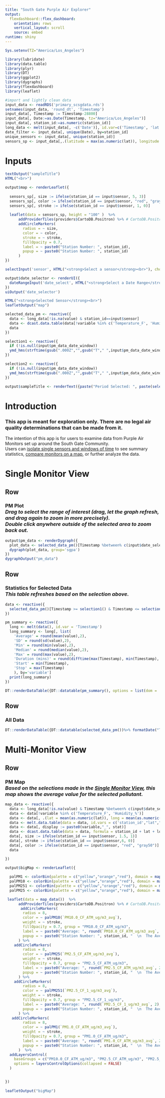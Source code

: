 ```yaml
---
title: "South Gate Purple Air Explorer"
output: 
  flexdashboard::flex_dashboard:
    orientation: rows
    vertical_layout: scroll
    source: embed
runtime: shiny
---
```


```r
Sys.setenv(TZ="America/Los_Angeles")

library(lubridate)
library(data.table)
library(plyr)
library(DT)
library(ggplot2)
library(dygraphs)
library(flexdashboard)
library(leaflet)

#import and lightly clean data
input_data <- readRDS('primary_scsgdata.rds')
setnames(input_data, 'round_dt', 'Timestamp')
input_data[, Timestamp := Timestamp-28800]
input_data[, Date:=as.Date(Timestamp, tz="America/Los_Angeles")]
input_data[, station_id:=as.numeric(station_id)]
long_data <- melt(input_data[, -c('Date')], id.var=c('Timestamp', 'lat', 'long', 'station_id', 'sensor'))
date_filter <- input_data[, unique(Date), by=station_id]
unique_sensors <- input_data[, unique(station_id)]
sensors_sp <- input_data[,.(latitude = max(as.numeric(lat)), longitude = max(as.numeric(long))), by = station_id]
```

Inputs {.sidebar}
=====================================
```r
textOutput("sampleTitle")
HTML("<br>")

output$map <- renderLeaflet({
  
  sensors_sp[, size := ifelse(station_id == input$sensor, 5, 3)]
  sensors_sp[, color := ifelse(station_id == input$sensor, "red", "gray50")]
  sensors_sp[, stroke := ifelse(station_id == input$sensor, 1, 0)]
  
  leaflet(data = sensors_sp, height = "100" )  %>%
      addProviderTiles(providers$CartoDB.Positron) %>% # CartoDB.Positron  or  OpenStreetMap.BlackAndWhite
      addCircleMarkers(
        radius = ~ size,
        color = ~ color,
        stroke = ~ stroke,
        fillOpacity = 0.7,
        label = ~ paste0("Station Number: ", station_id),
        popup = ~ paste0("Station Number: ", station_id)
      ) 
})

selectInput('sensor', HTML("<strong>Select a sensor</strong><br>"), choices = unique_sensors, selected = 7, multiple = FALSE, selectize = TRUE, width = NULL, size = NULL)

output$date_selector <- renderUI({
  dateRangeInput('date_select', HTML("<strong>Select a Date Range</strong>"), start = date_filter[station_id == input$sensor, min(V1)], end = date_filter[station_id == input$sensor, max(V1)])
})
uiOutput('date_selector')

HTML("<strong>Selected Sensor</strong><br>") 
leafletOutput("map")

selected_data_pm <- reactive({
  data <- long_data[!is.na(value) & station_id==input$sensor]
  data <- dcast.data.table(data[!variable %in% c('Temperature_F', 'Humidity_%')], Timestamp~variable)
  data
})

selection1 <- reactive({
  if (!is.null(input$pm_data_date_window))
  ymd_hms(strftime(gsub(".000Z","",gsub("T"," ",input$pm_data_date_window[[1]])), "%Y-%m-%d %H:%M:%S"), tz='America/Los_Angeles') - 28800
})

selection2 <- reactive({
  if (!is.null(input$pm_data_date_window))
  ymd_hms(strftime(gsub(".000Z","",gsub("T"," ",input$pm_data_date_window[[2]])), "%Y-%m-%d %H:%M:%S"), tz='America/Los_Angeles') - 28800 + 3600
})  

output$sampleTitle <- renderText({paste("Period Selected: ", paste(selection1(), selection2(), sep=" to "), " PT", sep="")}) 
```

Introduction
=====================================
### This app is meant for **exploration only**. There are no legal air quality determinations that can be made from it. <br>
The intention of this app is for users to examine data from Purple Air Monitors set up around the South Gate Community. <br>
Users can [isolate single sensors and windows of time](#single-monitor-view) to see summary statistics, [compare monitors on a map](#multi-monitor-view), or further analyze the data.

Single Monitor View
=====================================  
Row {data-height=400}
-----------------------------------------------------------------------
### **PM Plot** <br>*Drag to select the range of interest (drag, let the graph refresh, and drag again to zoom in more precisely). <br>Double click anywhere outside of the selected area to zoom back out.* 
```r
output$pm_data <- renderDygraph({
  plot_data <- selected_data_pm()[Timestamp %between% c(input$date_select[1], input$date_select[2] + 1), c('Timestamp', "PM1.0_CF_ATM_ug/m3", "PM2.5_CF_ATM_ug/m3", "PM10.0_CF_ATM_ug/m3","PM2.5_CF_1_ug/m3"), with=F]
  dygraph(plot_data, group='sgpa')
})
dygraphOutput("pm_data")
```


Row
-----------------------------------------------------------------------
### **Statistics for Selected Data**<br>*This table refreshes based on the selection above.* 
```r
data <- reactive({
  selected_data_pm()[Timestamp >= selection1() & Timestamp <= selection2()]
})

pm_summary <- reactive({
  long <- melt(data(), id.var = 'Timestamp')
  long_summary <- long[, list(
    'Average' = round(mean(value),2),
    'SD' = round(sd(value),2),
    'Min' = round(min(value),2),
    'Median' = round(median(value),2),
    'Max' = round(max(value),2),
    'Duration (mins)' = round(difftime(max(Timestamp), min(Timestamp), unit='mins'),2),
    'Start' = min(Timestamp),
    'Stop' = max(Timestamp)
    ), by='variable']
  print(long_summary)
})

DT::renderDataTable({DT::datatable(pm_summary(), options = list(dom = 't'))%>% formatDate(c("Start", "Stop"), method = 'toLocaleString')})
```

Row 
-----------------------------------------------------------------------
### **All Data** 
```r
DT::renderDataTable({DT::datatable(selected_data_pm())%>% formatDate("Timestamp", method = 'toLocaleString')})
```

Multi-Monitor View
=====================================  
Row {data-height=900}
-----------------------------------------------------------------------
### **PM Map** <br>*Based on the selections made in the [Single Monitor View](#single-monitor-view), this map shows the average value for the selected pollutant.* 
```r

map_data <- reactive({
  data <- long_data[!is.na(value) & Timestamp %between% c(input$date_select[1], input$date_select[2] + 1)]
  data <- data[!variable %in% c('Temperature_F', 'Humidity_%')]
  data <- data[, .(lat = mean(as.numeric(lat)), long = mean(as.numeric(long)), min = min(value), avg=mean(value), max = max(value)), by= .(station_id, variable)]
  data <- melt.data.table(data = data, id.vars = c('station_id',"lat","long","variable"), variable.name = "stat")
  data <- data[, display := paste0(variable,"_", stat)]
  data <- dcast.data.table(data = data, formula = station_id + lat + long  ~ display, value.var = "value")
  data[, size := ifelse(station_id == input$sensor, 1.5, 1)]
  data[, stroke := ifelse(station_id == input$sensor,6, 0)]
  data[, color := ifelse(station_id == input$sensor, "red", "gray50")]
  data

})

output$bigMap <- renderLeaflet({
  
  palPM1 <- colorBin(palette = c("yellow","orange","red"), domain = map_data()$`PM1.0_CF_ATM_ug/m3_avg`, bins = 3)
  palPM10 <- colorBin(palette = c("yellow","orange","red"), domain = map_data()$`PM10.0_CF_ATM_ug/m3_avg`, bins = 3)
  palPM251 <- colorBin(palette = c("yellow","orange","red"), domain = map_data()$`PM2.5_CF_1_ug/m3_avg`, bins = 3)
  palPM25 <- colorBin(palette = c("yellow","orange","red"), domain = map_data()$`PM2.5_CF_ATM_ug/m3_avg`, bins = 3)

 leaflet(data = map_data())  %>%
      addProviderTiles(providers$CartoDB.Positron) %>% # CartoDB.Positron  or  OpenStreetMap.BlackAndWhite
       addCircleMarkers(
        radius = 8,
        color = ~ palPM10(`PM10.0_CF_ATM_ug/m3_avg`),
        weight = ~ stroke,
        fillOpacity = 0.7, group = "PM10.0_CF_ATM_ug/m3", 
        label = ~ paste0("Average: ", round(`PM10.0_CF_ATM_ug/m3_avg`, 2), " ug/m3 (min: ",round(`PM10.0_CF_ATM_ug/m3_min`, 2)," - max: ", round(`PM10.0_CF_ATM_ug/m3_max`, 2),")"),
        popup = ~ paste0("Station Number: ", station_id, "  \n  The Average value for this station in the selected time period is: ", round(`PM10.0_CF_ATM_ug/m3_avg`, 2), " (min: ",round(`PM10.0_CF_ATM_ug/m3_min`, 2)," - max: ", round(`PM10.0_CF_ATM_ug/m3_max`, 2),")")
      ) %>%
    addCircleMarkers(
        radius = 8,
        color = ~ palPM25(`PM2.5_CF_ATM_ug/m3_avg`),
        weight = ~ stroke,
        fillOpacity = 0.7, group = "PM2.5_CF_ATM_ug/m3", 
        label = ~ paste0("Average: ", round(`PM2.5_CF_ATM_ug/m3_avg`, 2), " ug/m3 (min: ",round(`PM2.5_CF_ATM_ug/m3_min`, 2)," - max: ", round(`PM2.5_CF_ATM_ug/m3_max`, 2),")"),
        popup = ~ paste0("Station Number: ", station_id, "  \n  The Average value for this station in the selected time period is: ", round(`PM2.5_CF_ATM_ug/m3_avg`, 2), " (min: ",round(`PM2.5_CF_ATM_ug/m3_min`, 2)," - max: ", round(`PM2.5_CF_ATM_ug/m3_max`, 2),")")
      ) %>%
    addCircleMarkers(
        radius = 8,
        color = ~ palPM251(`PM2.5_CF_1_ug/m3_avg`),
        weight = ~ stroke,
        fillOpacity = 0.7, group = "PM2.5_CF_1_ug/m3", 
        label = ~ paste0("Average: ", round(`PM2.5_CF_1_ug/m3_avg`, 2), " ug/m3 (min: ",round(`PM2.5_CF_1_ug/m3_min`, 2)," - max: ", round(`PM2.5_CF_1_ug/m3_max`, 2),")"),
        popup = ~ paste0("Station Number: ", station_id, "  \n  The Average value for this station in the selected time period is: ", round(`PM2.5_CF_1_ug/m3_avg`, 2), " (min: ",round(`PM2.5_CF_1_ug/m3_min`, 2)," - max: ", round(`PM2.5_CF_1_ug/m3_max`, 2),")")
      ) %>%
   addCircleMarkers(
        radius = 8,
        color = ~ palPM1(`PM1.0_CF_ATM_ug/m3_avg`),
        weight = ~ stroke,
        fillOpacity = 0.7, group = "PM1.0_CF_ATM_ug/m3", 
        label = ~ paste0("Average: ", round(`PM1.0_CF_ATM_ug/m3_avg`, 2), " ug/m3 (min: ",round(`PM1.0_CF_ATM_ug/m3_min`, 2)," - max: ", round(`PM1.0_CF_ATM_ug/m3_max`, 2),")"),
        popup = ~ paste0("Station Number: ", station_id, "  \n  The Average value for this station in the selected time period is: ", round(`PM1.0_CF_ATM_ug/m3_avg`, 2), " (min: ",round(`PM1.0_CF_ATM_ug/m3_min`, 2)," - max: ", round(`PM1.0_CF_ATM_ug/m3_max`, 2),")")
      )  %>%
  addLayersControl(
    baseGroups = c("PM10.0_CF_ATM_ug/m3", "PM2.5_CF_ATM_ug/m3", "PM2.5_CF_1_ug/m3", "PM1.0_CF_ATM_ug/m3"),
    options = layersControlOptions(collapsed = FALSE)
  )
     

})
 
leafletOutput("bigMap")


```

